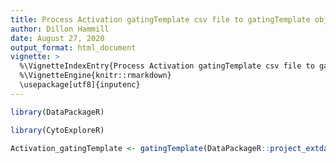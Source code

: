 ---
title: Process Activation gatingTemplate csv file to gatingTemplate object.
author: Dillon Hammill
date: August 27, 2020
output_format: html_document
vignette: >
  %\VignetteIndexEntry{Process Activation gatingTemplate csv file to gatingTemplate object.}
  %\VignetteEngine{knitr::rmarkdown}
  \usepackage[utf8]{inputenc}
---

```{r}
library(DataPackageR)
library(CytoExploreR)
Activation_gatingTemplate <- gatingTemplate(DataPackageR::project_extdata_path('Activation-gatingTemplate.csv'))
```

